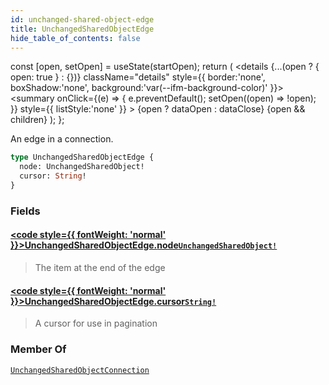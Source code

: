 ```yaml
---
id: unchanged-shared-object-edge
title: UnchangedSharedObjectEdge
hide_table_of_contents: false
---
```









  const [open, setOpen] = useState(startOpen);
  return (
    <details {...(open ? { open: true } : {})} className="details" style={{ border:'none', boxShadow:'none', background:'var(--ifm-background-color)' }}>
      <summary
        onClick={(e) => {
          e.preventDefault();
          setOpen((open) => !open);
        }}
        style={{ listStyle:'none' }}
      >
      {open ? dataOpen : dataClose}
      </summary>
      {open && children}
    </details>
  );
};








An edge in a connection.


```graphql
type UnchangedSharedObjectEdge {
  node: UnchangedSharedObject!
  cursor: String!
}
```




### Fields

#### [<code style={{ fontWeight: 'normal' }}>UnchangedSharedObjectEdge.<b>node</b></code>](#)<Bullet />[`UnchangedSharedObject!`](/references/sui-api/graphql/reference/unions/unchanged-shared-object) <Badge class="badge badge--secondary" text="non-null"/> <Badge class="badge badge--secondary" text="union"/> 
> 
> 
> The item at the end of the edge
> 

#### [<code style={{ fontWeight: 'normal' }}>UnchangedSharedObjectEdge.<b>cursor</b></code>](#)<Bullet />[`String!`](/references/sui-api/graphql/reference/scalars/string) <Badge class="badge badge--secondary" text="non-null"/> <Badge class="badge badge--secondary" text="scalar"/> 
> 
> 
> A cursor for use in pagination
> 



### Member Of

[`UnchangedSharedObjectConnection`](/references/sui-api/graphql/reference/objects/unchanged-shared-object-connection)  <Badge class="badge badge--secondary" text="object"/>

